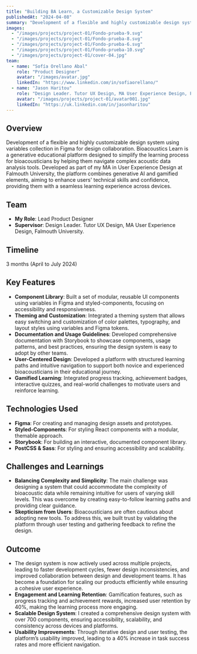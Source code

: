 ```yaml
---
title: "Building BA Learn, a Customizable Design System"
publishedAt: "2024-04-08"
summary: "Development of a flexible and highly customizable design system using variables collections in Figma for design collaboration."
images:
  - "/images/projects/project-01/Fondo-prueba-9.svg"
  - "/images/projects/project-01/Fondo-prueba-8.svg"
  - "/images/projects/project-01/Fondo-prueba-6.svg"
  - "/images/projects/project-01/Fondo-prueba-10.svg"
  - "/images/projects/project-01/cover-04.jpg"
team:
  - name: "Sofía Orellano Abal"
    role: "Product Designer"
    avatar: "/images/avatar.jpg"
    linkedIn: "https://www.linkedin.com/in/sofiaorellano/"
  - name: "Jason Haritou"
    role: "Design Leader. Tutor UX Design, MA User Experience Design, Falmouth University."
    avatar: "/images/projects/project-01/avatar001.jpg"
    linkedIn: "https://uk.linkedin.com/in/jasonharitou"
---
```


## Overview

Development of a flexible and highly customizable design system using variables collection in Figma for design collaboration. Bioacoustics Learn is a generative educational platform designed to simplify the learning process for bioacousticians by helping them navigate complex acoustic data analysis tools. Developed as part of my MA in User Experience Design at Falmouth University, the platform combines generative AI and gamified elements, aiming to enhance users' technical skills and confidence, providing them with a seamless learning experience across devices.

## Team

- **My Role**: Lead Product Designer
- **Supervisor**: Design Leader. Tutor UX Design, MA User Experience Design, Falmouth University.

## Timeline

3 months (April to July 2024)

## Key Features

- **Component Library**: Built a set of modular, reusable UI components using variables in Figma and styled-components, focusing on accessibility and responsiveness.
- **Theming and Customization**: Integrated a theming system that allows easy switching and customization of color palettes, typography, and layout styles using variables and Figma tokens.
- **Documentation and Usage Guidelines**: Developed comprehensive documentation with Storybook to showcase components, usage patterns, and best practices, ensuring the design system is easy to adopt by other teams.
- **User-Centered Design**: Developed a platform with structured learning paths and intuitive navigation to support both novice and experienced bioacousticians in their educational journey.
- **Gamified Learning**: Integrated progress tracking, achievement badges, interactive quizzes, and real-world challenges to motivate users and reinforce learning.

## Technologies Used

- **Figma**: For creating and managing design assets and prototypes.
- **Styled-Components**: For styling React components with a modular, themable approach.
- **Storybook**: For building an interactive, documented component library.
- **PostCSS & Sass**: For styling and ensuring accessibility and scalability.

## Challenges and Learnings

- **Balancing Complexity and Simplicity**: The main challenge was designing a system that could accommodate the complexity of bioacoustic data while remaining intuitive for users of varying skill levels. This was overcome by creating easy-to-follow learning paths and providing clear guidance.
- **Skepticism from Users**: Bioacousticians are often cautious about adopting new tools. To address this, we built trust by validating the platform through user testing and gathering feedback to refine the design.

## Outcome

- The design system is now actively used across multiple projects, leading to faster development cycles, fewer design inconsistencies, and improved collaboration between design and development teams. It has become a foundation for scaling our products efficiently while ensuring a cohesive user experience.
- **Engagement and Learning Retention**: Gamification features, such as progress tracking and achievement rewards, increased user retention by 40%, making the learning process more engaging.
- **Scalable Design System**: I created a comprehensive design system with over 700 components, ensuring accessibility, scalability, and consistency across devices and platforms.
- **Usability Improvements**: Through iterative design and user testing, the platform’s usability improved, leading to a 40% increase in task success rates and more efficient navigation.